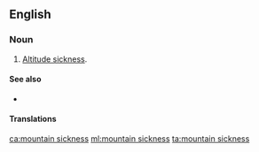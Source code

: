 ==English==

===Noun===
{{en-noun|head=[[mountain]] [[sickness]]|-}}

# {{context|medicine|lang=en}} [[altitude sickness|Altitude sickness]].

====See also====
* {{pedia|Altitude sickness}}

====Translations====
{{trans-see|altitude sickness}}

[[ca:mountain sickness]]
[[ml:mountain sickness]]
[[ta:mountain sickness]]